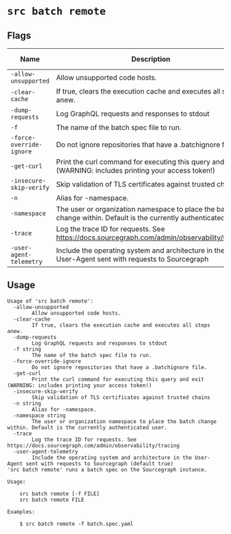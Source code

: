 # `src batch remote`


## Flags

|           Name           |                                                    Description                                                    | Default Value |
| ------------------------ | ----------------------------------------------------------------------------------------------------------------- | ------------- |
| `-allow-unsupported`     | Allow unsupported code hosts.                                                                                     | `false`       |
| `-clear-cache`           | If true, clears the execution cache and executes all steps anew.                                                  | `false`       |
| `-dump-requests`         | Log GraphQL requests and responses to stdout                                                                      | `false`       |
| `-f`                     | The name of the batch spec file to run.                                                                           |               |
| `-force-override-ignore` | Do not ignore repositories that have a .batchignore file.                                                         | `false`       |
| `-get-curl`              | Print the curl command for executing this query and exit (WARNING: includes printing your access token!)          | `false`       |
| `-insecure-skip-verify`  | Skip validation of TLS certificates against trusted chains                                                        | `false`       |
| `-n`                     | Alias for -namespace.                                                                                             |               |
| `-namespace`             | The user or organization namespace to place the batch change within. Default is the currently authenticated user. |               |
| `-trace`                 | Log the trace ID for requests. See https://docs.sourcegraph.com/admin/observability/tracing                       | `false`       |
| `-user-agent-telemetry`  | Include the operating system and architecture in the User-Agent sent with requests to Sourcegraph                 | `true`        |


## Usage

```
Usage of 'src batch remote':
  -allow-unsupported
    	Allow unsupported code hosts.
  -clear-cache
    	If true, clears the execution cache and executes all steps anew.
  -dump-requests
    	Log GraphQL requests and responses to stdout
  -f string
    	The name of the batch spec file to run.
  -force-override-ignore
    	Do not ignore repositories that have a .batchignore file.
  -get-curl
    	Print the curl command for executing this query and exit (WARNING: includes printing your access token!)
  -insecure-skip-verify
    	Skip validation of TLS certificates against trusted chains
  -n string
    	Alias for -namespace.
  -namespace string
    	The user or organization namespace to place the batch change within. Default is the currently authenticated user.
  -trace
    	Log the trace ID for requests. See https://docs.sourcegraph.com/admin/observability/tracing
  -user-agent-telemetry
    	Include the operating system and architecture in the User-Agent sent with requests to Sourcegraph (default true)
'src batch remote' runs a batch spec on the Sourcegraph instance.

Usage:

    src batch remote [-f FILE]
    src batch remote FILE

Examples:

    $ src batch remote -f batch.spec.yaml



```
